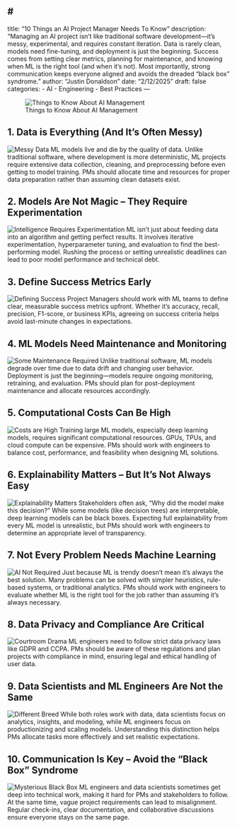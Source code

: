 # 
---
title: "10 Things an AI Project Manager Needs To Know"
description: "Managing an AI project isn’t like traditional software development—it’s messy, experimental, and requires constant iteration. Data is rarely clean, models need fine-tuning, and deployment is just the beginning. Success comes from setting clear metrics, planning for maintenance, and knowing when ML is the right tool (and when it’s not). Most importantly, strong communication keeps everyone aligned and avoids the dreaded “black box” syndrome."
author: "Justin Donaldson"
date: "2/12/2025"
draft: false
categories:
  - AI
  - Engineering
  - Best Practices
---

![Things to Know About AI Management](images/omgjjd_norman_rockwell._children_programming_an_AI_af3ffb58-9afe-4038-beed-3babfd6e7005.png){.preview-image}

## 1. Data is Everything (And It’s Often Messy)
![Messy Data](images/omgjjd_norman_rockwell._messy_room_and_not_much_time_to_clean_i_199bfde1-85fc-42bc-a48f-443e05f2ba0c.png)
ML models live and die by the quality of data. Unlike traditional software, where development is more deterministic, ML projects require extensive data collection, cleaning, and preprocessing before even getting to model training. PMs should allocate time and resources for proper data preparation rather than assuming clean datasets exist.


## 2. Models Are Not Magic – They Require Experimentation
![Intelligence Requires Experimentation](images/omgjjd_norman_rockwell._Models_are_not_magic._They_require_expe_8c440650-e881-4580-afcc-e7b0a748722c.png)
ML isn’t just about feeding data into an algorithm and getting perfect results. It involves iterative experimentation, hyperparameter tuning, and evaluation to find the best-performing model. Rushing the process or setting unrealistic deadlines can lead to poor model performance and technical debt.


## 3. Define Success Metrics Early
![Defining Success](images/omgjjd_norman_rockwell._multi-ethnic._define_sucess_metrics_ear_00c79b48-3650-4165-8681-7cb7ee60fd54.png)
Project Managers should work with ML teams to define clear, measurable success metrics upfront. Whether it’s accuracy, recall, precision, F1-score, or business KPIs, agreeing on success criteria helps avoid last-minute changes in expectations.


## 4. ML Models Need Maintenance and Monitoring
![Some Maintenance Required](images/omgjjd_norman_rockwell._multi-ethnic._robots_require_maintenanc_68f61ca3-00c0-4f6d-bd8d-648c9b35fa3b.png)
Unlike traditional software, ML models degrade over time due to data drift and changing user behavior. Deployment is just the beginning—models require ongoing monitoring, retraining, and evaluation. PMs should plan for post-deployment maintenance and allocate resources accordingly.

## 5. Computational Costs Can Be High
![Costs are High](images/omgjjd_norman_rockwell._money_problems._04914a25-c5f1-4c36-b52a-3dfe88f50fe2.png)
Training large ML models, especially deep learning models, requires significant computational resources. GPUs, TPUs, and cloud compute can be expensive. PMs should work with engineers to balance cost, performance, and feasibility when designing ML solutions.

## 6. Explainability Matters – But It’s Not Always Easy
![Explainability Matters](images/omgjjd_norman_rockwell._parents_looking_disappointed_at_kids_th_87f1f2b0-7dc2-4ab6-9f52-fdb26600b226.png)
Stakeholders often ask, "Why did the model make this decision?" While some models (like decision trees) are interpretable, deep learning models can be black boxes. Expecting full explainability from every ML model is unrealistic, but PMs should work with engineers to determine an appropriate level of transparency.

## 7. Not Every Problem Needs Machine Learning
![AI Not Required](images/omgjjd_norman_rockwell._multi-ethnic._Not_every_problem_needs_m_664350cd-c96b-4175-a167-7bd4796b353c.png)
Just because ML is trendy doesn’t mean it’s always the best solution. Many problems can be solved with simpler heuristics, rule-based systems, or traditional analytics. PMs should work with engineers to evaluate whether ML is the right tool for the job rather than assuming it’s always necessary.

## 8. Data Privacy and Compliance Are Critical
![Courtroom Drama](images/omgjjd_norman_rockwell._multi-ethnic._children._courtoom_argume_178079bc-979f-4ce9-90f9-f7826db8db42.png)
ML engineers need to follow strict data privacy laws like GDPR and CCPA. PMs should be aware of these regulations and plan projects with compliance in mind, ensuring legal and ethical handling of user data.

## 9. Data Scientists and ML Engineers Are Not the Same
![Different Breed](images/omgjjd_norman_rockwell._data_scientists_and_ML_engineers_are_no_6f4b16c4-d547-47f9-b7a6-3f481e9c79b1.png)
While both roles work with data, data scientists focus on analytics, insights, and modeling, while ML engineers focus on productionizing and scaling models. Understanding this distinction helps PMs allocate tasks more effectively and set realistic expectations.

## 10. Communication Is Key – Avoid the “Black Box” Syndrome
![Mysterious Black Box](images/omgjjd_norman_rockwell._multi-ethnic_workplace._mysterious_blac_32589cdc-96d7-4d32-b1b8-d0ffab14d73c.png)
ML engineers and data scientists sometimes get deep into technical work, making it hard for PMs and stakeholders to follow. At the same time, vague project requirements can lead to misalignment. Regular check-ins, clear documentation, and collaborative discussions ensure everyone stays on the same page.

